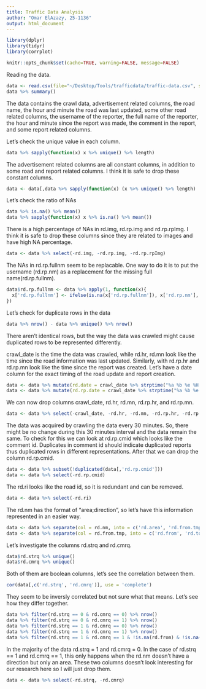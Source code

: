 ```yaml
---
title: Traffic Data Analysis
author: "Omar ElAzazy, 25-1136"
output: html_document
---
```


```r
library(dplyr)
library(tidyr)
library(corrplot)
```
```r
knitr::opts_chunk$set(cache=TRUE, warning=FALSE, message=FALSE)
```

Reading the data.

```r
data <- read.csv(file="~/Desktop/Tools/trafficdata/traffic-data.csv", sep=",")
data %>% summary()
```

The data contains the crawl data, advertisement related columns, the road name, the hour and minute the road was last updated, some other road related columns, the username of the reporter, the full name of the reporter, the hour and minute since the report was made, the comment in the report, and some report related columns.

Let's check the unique value in each column.

```r
data %>% sapply(function(x) x %>% unique() %>% length)
```

The advertisement related columns are all constant columns, in addition to some road and report related columns. I think it is safe to drop these constant columns.

```r
data <- data[,data %>% sapply(function(x) (x %>% unique() %>% length) != 1)]
```

Let's check the ratio of NAs

```r
data %>% is.na() %>% mean()
data %>% sapply(function(x) x %>% is.na() %>% mean())
```

There is a high percentage of NAs in rd.img, rd.rp.img and rd.rp.rpImg. I think it is safe to drop these columns since they are related to images and have high NA percentage.

```r
data <- data %>% select(-rd.img, -rd.rp.img, -rd.rp.rpImg)
```

The NAs in rd.rp.fullnm seem to be replacable. One way to do it is to put the username (rd.rp.nm) as a replacement for the missing full name(rd.rp.fullnm).

```r
data$rd.rp.fullnm <- data %>% apply(1, function(x){
  x['rd.rp.fullnm'] <- ifelse(is.na(x['rd.rp.fullnm']), x['rd.rp.nm'], x['rd.rp.fullnm'])
})
```

Let's check for duplicate rows in the data

```r
data %>% nrow() - data %>% unique() %>% nrow()
```

There aren't identical rows, but the way the data was crawled might cause duplicated rows to be represented differently.

crawl_date is the time the data was crawled, while rd.hr, rd.mn look like the time since the road information was last updated. Similarly, with rd.rp.hr and rd.rp.mn look like the time since the report was created. Let's have a date column for the exact timing of the road update and report creation.

```r
data <- data %>% mutate(rd.date = crawl_date %>% strptime("%a %b %e %H:%M:%S UTC %Y") %>% as.POSIXlt(origin="1970-01-01", tz = "UTC")  - rd.hr * 60 * 60 - rd.mn * 60 + 2 * 60 * 60)
data <- data %>% mutate(rd.rp.date = crawl_date %>% strptime("%a %b %e %H:%M:%S UTC %Y") %>% as.POSIXlt(origin="1970-01-01", tz = "UTC") - rd.rp.hr * 60 * 60 - rd.rp.mn * 60 + 2 * 60 * 60)
```

We can now drop columns crawl_date, rd.hr, rd.mn, rd.rp.hr, and rd.rp.mn.

```r
data <- data %>% select(-crawl_date, -rd.hr, -rd.mn, -rd.rp.hr, -rd.rp.mn)
```

The data was acquired by crawling the data every 30 minutes. So, there might be no change during this 30 minutes interval and the data remain the same. To check for this we can look at rd.rp.cmid which looks like the comment id. Duplicates in comment id should indicate duplicated reports thus duplicated rows in different representations. After that we can drop the column rd.rp.cmid.

```r
data <- data %>% subset(!duplicated(data[,'rd.rp.cmid']))
data <- data %>% select(-rd.rp.cmid)
```

The rd.ri looks like the road id, so it is redundant and can be removed.

```r
data <- data %>% select(-rd.ri)
```

The rd.nm has the format of "area;direction", so let's have this information represented in an easier way.

```r
data <- data %>% separate(col = rd.nm, into = c('rd.area', 'rd.from.tmp'), sep=';')
data <- data %>% separate(col = rd.from.tmp, into = c('rd.from', 'rd.to'), sep='To')
```

Let's investigate the columns rd.strq and rd.cmrq.

```r
data$rd.strq %>% unique()
data$rd.cmrq %>% unique()
```

Both of them are boolean columns, let's see the correlation between them. 

```r
cor(data[,c('rd.strq', 'rd.cmrq')], use = 'complete')
```

They seem to be inversly correlated but not sure what that means. Let's see how they differ together.

```r
data %>% filter(rd.strq == 0 & rd.cmrq == 0) %>% nrow()
data %>% filter(rd.strq == 0 & rd.cmrq == 1) %>% nrow()
data %>% filter(rd.strq == 1 & rd.cmrq == 0) %>% nrow()
data %>% filter(rd.strq == 1 & rd.cmrq == 1) %>% nrow()
data %>% filter(rd.strq == 1 & rd.cmrq == 1 & !is.na(rd.from) & !is.na(rd.to))
```

In the majority of the data rd.strq = 1 and rd.cmrq = 0. In the case of rd.strq == 1 and rd.cmrq == 1, this only happens when the rd.nm doesn't have a direction but only an area. These two columns doesn't look interesting for our research here so I will just drop them.

```r
data <- data %>% select(-rd.strq, -rd.cmrq)
```
